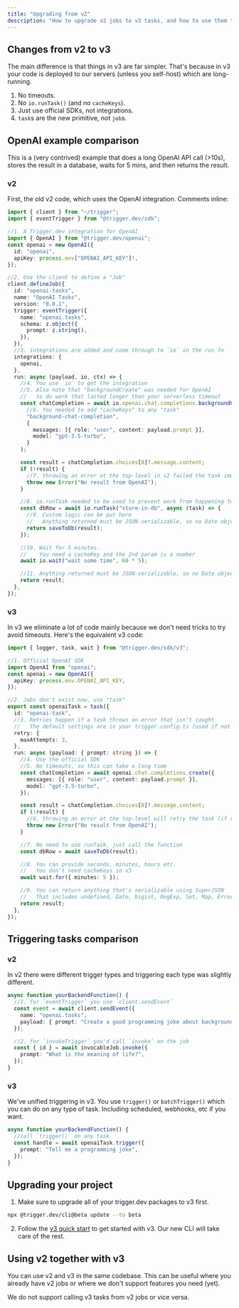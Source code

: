 ```yaml
---
title: "Upgrading from v2"
description: "How to upgrade v2 jobs to v3 tasks, and how to use them together."
---
```


## Changes from v2 to v3

The main difference is that things in v3 are far simpler. That's because in v3 your code is deployed to our servers (unless you self-host) which are long-running.

1. No timeouts.
2. No `io.runTask()` (and no `cacheKeys`).
3. Just use official SDKs, not integrations.
4. `task`s are the new primitive, not `job`s.

## OpenAI example comparison

This is a (very contrived) example that does a long OpenAI API call (>10s), stores the result in a database, waits for 5 mins, and then returns the result.

### v2

First, the old v2 code, which uses the OpenAI integration. Comments inline:

```ts v2 OpenAI task
import { client } from "~/trigger";
import { eventTrigger } from "@trigger.dev/sdk";

//1. A Trigger.dev integration for OpenAI
import { OpenAI } from "@trigger.dev/openai";
const openai = new OpenAI({
  id: "openai",
  apiKey: process.env["OPENAI_API_KEY"]!,
});

//2. Use the client to define a "Job"
client.defineJob({
  id: "openai-tasks",
  name: "OpenAI Tasks",
  version: "0.0.1",
  trigger: eventTrigger({
    name: "openai.tasks",
    schema: z.object({
      prompt: z.string(),
    }),
  }),
  //3. integrations are added and come through to `io` in the run fn
  integrations: {
    openai,
  },
  run: async (payload, io, ctx) => {
    //4. You use `io` to get the integration
    //5. Also note that "backgroundCreate" was needed for OpenAI
    //   to do work that lasted longer than your serverless timeout
    const chatCompletion = await io.openai.chat.completions.backgroundCreate(
      //6. You needed to add "cacheKeys" to any "task"
      "background-chat-completion",
      {
        messages: [{ role: "user", content: payload.prompt }],
        model: "gpt-3.5-turbo",
      }
    );

    const result = chatCompletion.choices[0]?.message.content;
    if (!result) {
      //7. throwing an error at the top-level in v2 failed the task immediately
      throw new Error("No result from OpenAI");
    }

    //8. io.runTask needed to be used to prevent work from happening twice
    const dbRow = await io.runTask("store-in-db", async (task) => {
      //9. Custom logic can be put here
      //   Anything returned must be JSON-serializable, so no Date objects etc.
      return saveToDb(result);
    });

    //10. Wait for 5 minutes.
    //    You need a cacheKey and the 2nd param is a number
    await io.wait("wait some time", 60 * 5);

    //11. Anything returned must be JSON-serializable, so no Date objects etc.
    return result;
  },
});
```

### v3

In v3 we eliminate a lot of code mainly because we don't need tricks to try avoid timeouts. Here's the equivalent v3 code:

```ts v3 OpenAI task
import { logger, task, wait } from "@trigger.dev/sdk/v3";

//1. Official OpenAI SDK
import OpenAI from "openai";
const openai = new OpenAI({
  apiKey: process.env.OPENAI_API_KEY,
});

//2. Jobs don't exist now, use "task"
export const openaiTask = task({
  id: "openai-task",
  //3. Retries happen if a task throws an error that isn't caught
  //   The default settings are in your trigger.config.ts (used if not overriden here)
  retry: {
    maxAttempts: 3,
  },
  run: async (payload: { prompt: string }) => {
    //4. Use the official SDK
    //5. No timeouts, so this can take a long time
    const chatCompletion = await openai.chat.completions.create({
      messages: [{ role: "user", content: payload.prompt }],
      model: "gpt-3.5-turbo",
    });

    const result = chatCompletion.choices[0]?.message.content;
    if (!result) {
      //6. throwing an error at the top-level will retry the task (if retries are enabled)
      throw new Error("No result from OpenAI");
    }

    //7. No need to use runTask, just call the function
    const dbRow = await saveToDb(result);

    //8. You can provide seconds, minutes, hours etc.
    //   You don't need cacheKeys in v3
    await wait.for({ minutes: 5 });

    //9. You can return anything that's serializable using SuperJSON
    //   That includes undefined, Date, bigint, RegExp, Set, Map, Error and URL.
    return result;
  },
});
```

## Triggering tasks comparison

### v2

In v2 there were different trigger types and triggering each type was slightly different.

```ts v2 triggering
async function yourBackendFunction() {
  //1. for `eventTrigger` you use `client.sendEvent`
  const event = await client.sendEvent({
    name: "openai.tasks",
    payload: { prompt: "Create a good programming joke about background jobs" },
  });

  //2. for `invokeTrigger` you'd call `invoke` on the job
  const { id } = await invocableJob.invoke({
    prompt: "What is the meaning of life?",
  });
}
```

### v3

We've unified triggering in v3. You use `trigger()` or `batchTrigger()` which you can do on any type of task. Including scheduled, webhooks, etc if you want.

```ts v3 triggering
async function yourBackendFunction() {
  //call `trigger()` on any task
  const handle = await openaiTask.trigger({
    prompt: "Tell me a programming joke",
  });
}
```

## Upgrading your project

1. Make sure to upgrade all of your trigger.dev packages to v3 first.

```bash
npx @trigger.dev/cli@beta update --to beta
```

2. Follow the [v3 quick start](/quick-start) to get started with v3. Our new CLI will take care of the rest.

## Using v2 together with v3

You can use v2 and v3 in the same codebase. This can be useful where you already have v2 jobs or where we don't support features you need (yet).

<Note>We do not support calling v3 tasks from v2 jobs or vice versa.</Note>

